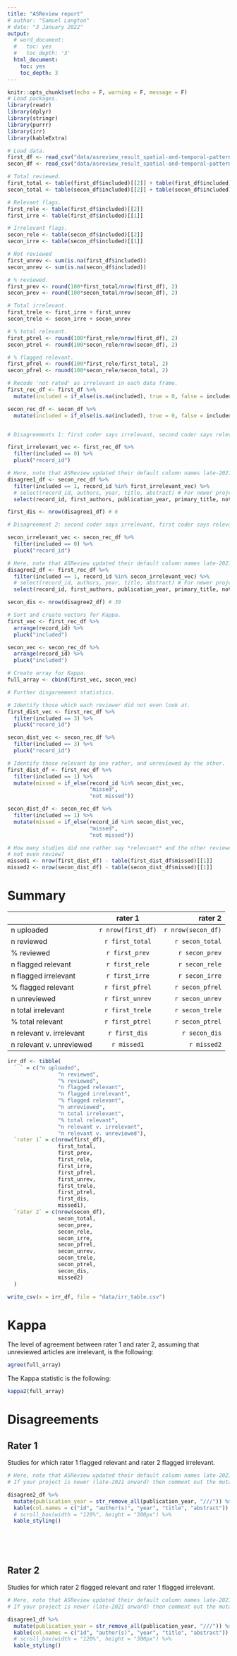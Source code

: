 ```yaml
---
title: "ASReview report"
# author: "Samuel Langton"
# date: "3 January 2022"
output:
  # word_document:
  #   toc: yes
  #   toc_depth: '3'
  html_document:
    toc: yes
    toc_depth: 3
---
```


```r
knitr::opts_chunk$set(echo = F, warning = F, message = F)
# Load packages.
library(readr)
library(dplyr)
library(stringr)
library(purrr)
library(irr)
library(kableExtra)
```

```r
# Load data.
first_df <- read_csv("data/asreview_result_spatial-and-temporal-patterning-of-emergency-reactive-police-demand.csv")
secon_df <- read_csv("data/asreview_result_spatial-and-temporal-patterning-of-emergency-reactive-police-demand-2nd-coder.csv")

# Total reviewed.
first_total <- table(first_df$included)[[2]] + table(first_df$included)[[1]]
secon_total <- table(secon_df$included)[[2]] + table(secon_df$included)[[1]]

# Relevant flags.
first_rele <- table(first_df$included)[[2]]
first_irre <- table(first_df$included)[[1]]

# Irrelevant flags.
secon_rele <- table(secon_df$included)[[2]]
secon_irre <- table(secon_df$included)[[1]]

# Not reviewed
first_unrev <- sum(is.na(first_df$included))
secon_unrev <- sum(is.na(secon_df$included))

# % reviewed.
first_prev <- round(100*first_total/nrow(first_df), 2)
secon_prev <- round(100*secon_total/nrow(secon_df), 2)

# Total irrelevant.
first_trele <- first_irre + first_unrev
secon_trele <- secon_irre + secon_unrev

# % total relevant.
first_ptrel <- round(100*first_rele/nrow(first_df), 2)
secon_ptrel <- round(100*secon_rele/nrow(secon_df), 2)

# % flagged relevant.
first_pfrel <- round(100*first_rele/first_total, 2)
secon_pfrel <- round(100*secon_rele/secon_total, 2)

# Recode 'not rated' as irrelevant in each data frame.
first_rec_df <- first_df %>%
  mutate(included = if_else(is.na(included), true = 0, false = included))

secon_rec_df <- secon_df %>%
  mutate(included = if_else(is.na(included), true = 0, false = included))


# Disagreements 1: first coder says irrelevant, second coder says relevant.

first_irrelevant_vec <- first_rec_df %>% 
  filter(included == 0) %>% 
  pluck("record_id")

# Here, note that ASReview updated their default column names late-2021. Choose the relevant select() option for your data.
disagree1_df <- secon_rec_df %>% 
  filter(included == 1, record_id %in% first_irrelevant_vec) %>% 
  # select(record_id, authors, year, title, abstract) # For newer projects.
  select(record_id, first_authors, publication_year, primary_title, notes_abstract) # For older projects.

first_dis <- nrow(disagree1_df) # 6

# Disagreement 2: second coder says irrelevant, first coder says relevant.

secon_irrelevant_vec <- secon_rec_df %>% 
  filter(included == 0) %>% 
  pluck("record_id")

# Here, note that ASReview updated their default column names late-2021. Choose the relevant select() option for your data.
disagree2_df <- first_rec_df %>% 
  filter(included == 1, record_id %in% secon_irrelevant_vec) %>% 
  # select(record_id, authors, year, title, abstract) # For newer projects.
  select(record_id, first_authors, publication_year, primary_title, notes_abstract) # For older projects.

secon_dis <- nrow(disagree2_df) # 39

# Sort and create vectors for Kappa.
first_vec <- first_rec_df %>% 
  arrange(record_id) %>% 
  pluck("included")

secon_vec <- secon_rec_df %>% 
  arrange(record_id) %>% 
  pluck("included")

# Create array for Kappa.
full_array <- cbind(first_vec, secon_vec)

# Further disgareement statistics.

# Identify those which each reviewer did not even look at.
first_dist_vec <- first_rec_df %>% 
  filter(included == 3) %>% 
  pluck("record_id")

secon_dist_vec <- secon_rec_df %>% 
  filter(included == 3) %>% 
  pluck("record_id")

# Identify those relevant by one rather, and unreviewed by the other.
first_dist_df <- first_rec_df %>% 
  filter(included == 1) %>% 
  mutate(missed = if_else(record_id %in% secon_dist_vec,
                          "missed",
                          "not missed"))

secon_dist_df <- secon_rec_df %>% 
  filter(included == 1) %>% 
  mutate(missed = if_else(record_id %in% secon_dist_vec,
                          "missed",
                          "not missed"))

# How many studies did one rather say *relevcant* and the other reviewer
# not even review?
missed1 <- nrow(first_dist_df) - table(first_dist_df$missed)[[1]]
missed2 <- nrow(secon_dist_df) - table(secon_dist_df$missed)[[1]]
```

# Summary

|                          | rater 1            | rater 2            |
| ------------------------ |:------------------:| ------------------:|
| n uploaded               | `r nrow(first_df)` | `r nrow(secon_df)` |
| n reviewed               | `r first_total`    | `r secon_total`    |
| % reviewed               | `r first_prev`     | `r secon_prev`     |
| n flagged relevant       | `r first_rele`     | `r secon_rele`     |
| n flagged irrelevant     | `r first_irre`     | `r secon_irre`     |
| % flagged relevant       | `r first_pfrel`    | `r secon_pfrel`    |
| n unreviewed             | `r first_unrev`    | `r secon_unrev`    |
| n total irrelevant       | `r first_trele`    | `r secon_trele`    |
| % total relevant         | `r first_ptrel`    | `r secon_ptrel`    |
| n relevant v. irrelevant | `r first_dis`      | `r secon_dis`      | 
| n relevant v. unreviewed | `r missed1`        | `r missed2`        | 

```r
irr_df <- tibble(
  ` ` = c("n uploaded", 
                "n reviewed",
                "% reviewed",
                "n flagged relevant",
                "n flagged irrelevant",
                "% flagged relevant",
                "n unreviewed",
                "n total irrelevant",
                "% total relevant",
                "n relevant v. irrelevant",
                "n relevant v. unreviewed"),
  `rater 1` = c(nrow(first_df),
                first_total,
                first_prev,
                first_rele,
                first_irre,
                first_pfrel,
                first_unrev,
                first_trele,
                first_ptrel,
                first_dis,
                missed1),
  `rater 2` = c(nrow(secon_df),
                secon_total,
                secon_prev,
                secon_rele,
                secon_irre,
                secon_pfrel,
                secon_unrev,
                secon_trele,
                secon_ptrel,
                secon_dis,
                missed2)
  )

write_csv(x = irr_df, file = "data/irr_table.csv")

```

# Kappa

The level of agreement between rater 1 and rater 2, assuming that unreviewed articles are irrelevant, is the following:

```r
agree(full_array)
```

The Kappa statistic is the following:

```r
kappa2(full_array)
```

# Disagreements

## Rater 1

Studies for which  rater 1 flagged relevant and rater 2 flagged irrelevant.

```r
# Here, note that ASReview updated their default column names late-2021. 
# If your project is newer (late-2021 onward) then comment out the mutate() line.

disagree2_df %>% 
  mutate(publication_year = str_remove_all(publication_year, "///")) %>% # Only needed for older projects.
  kable(col.names = c("id", "author(s)", "year", "title", "abstract")) %>%
  # scroll_box(width = "120%", height = "300px") %>% 
  kable_styling()
```

<br>

<br>

## Rater 2

Studies for which  rater 2 flagged relevant and rater 1 flagged irrelevant.

```r
# Here, note that ASReview updated their default column names late-2021. 
# If your project is newer (late-2021 onward) then comment out the mutate() line.

disagree1_df %>% 
  mutate(publication_year = str_remove_all(publication_year, "///")) %>% # Only needed for older projects.
  kable(col.names = c("id", "author(s)", "year", "title", "abstract")) %>% 
  # scroll_box(width = "120%", height = "300px") %>% 
  kable_styling()
```

